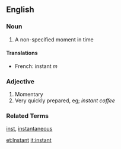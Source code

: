 ==English==
===Noun===
# A non-specified moment in time
====Translations====
*French: instant ''m''
===Adjective===
# Momentary
# Very quickly prepared, eg; ''instant coffee''

===Related Terms===
[[inst]], [[instantaneous]]

[[et:Instant]]
[[it:instant]]